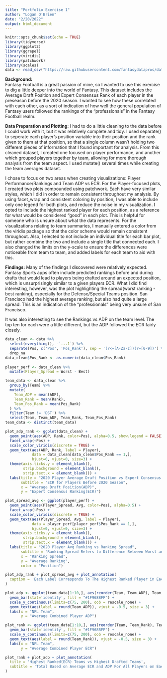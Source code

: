 ---
title: "Portfolio Exercise 1"
author: "Logan O'Brien"
date: "2/20/2022"
output: html_document
---

```{r setup, include=FALSE}
knitr::opts_chunk$set(echo = TRUE)
library(tidyverse)
library(ggplot2)
library(ggrepel)
library(viridis)
library(patchwork)
library(scales)
data <- read_csv("https://raw.githubusercontent.com/fantasydatapros/data/master/fantasypros/ecr/PPR_ECR.csv")
```
**Background:**  
Fantasy Football is a great passion of mine, so I wanted to use this exercise to dig a little deeper into the world of Fantasy. This dataset includes the Average Draft Position and Expert Consensus Rank of each player in the preseason before the 2020 season. I wanted to see how these correlated with each other, as a sort of indication of how well the general population of Fantasy users followed the rankings of the "professionals" in the Fantasy Football realm.

**Data Preparation and Plotting:**
I had to do a little cleaning to the data before I could work with it, but it was relatively complete and tidy. I used separate() to seperate each player's position variable into their position and the rank given to them at that position, so that a single column wasn't holding two different pieces of information that I found important for analysis. From this cleaned dataset, I created one focused on player performance, and another which grouped players together by team, allowing for more thorough analysis from the team aspect. I used mutate() several times while creating the team averages dataset.

I chose to focus on two areas when creating visualizations: Player Performance/Rankings and Team ADP vs ECR. For the Player-focused plots, I created two plots compounded using patchwork. Each have very similar styles, which I did in order to remain consistent throughout my analysis. By using facet_wrap and consistent coloring by position, I was able to include only one legend for both plots, and reduce the noise in my visualization. I opted to include the highest ranked player for each position, as a reference for what would be considered "good" in each plot. This is helpful for someone who is unsure about what the data represents. For the visualizations relating to team summaries, I manually entered a color from the viridis package so that the color scheme would remain consistent throughout. Also, I elected to not include an individual title for each bar plot, but rather combine the two and include a single title that connected each. I also changed the limits on the y-scale to ensure the differences were noticeable from team to team, and added labels for each team to aid with this. 

**Findings:**
Many of the findings I discovered were relatively expected. Fantasy Sports apps often include predicted rankings before and during drafts that would lead to players being drafted around an expected position, which is unsurprisingly similar to a given players ECR. What I did find interesting, however, was the plot highlighting the spread(worst ranking - best ranking), especially for the Defense/Special Teams position. San Francisco had the highest average ranking, but also had quite a large spread. This is an indication of the "professionals" being very unsure of San Francisco.

It was also interesting to see the Rankings vs ADP on the team level. The top ten for each were a little different, but the ADP followed the ECR fairly closely.

```{r include=FALSE}
data_clean <- data %>% 
  select(everything(), -`...1`) %>% 
  separate(Pos, c('Pos', 'Pos_Rank'), sep = '(?<=[A-Za-z])(?=[0-9])') %>% 
  drop_na
data_clean$Pos_Rank <- as.numeric(data_clean$Pos_Rank)
  
player_perf <- data_clean %>% 
  mutate(Player_Spread = Worst - Best)
```

```{r include=FALSE}
team_data <- data_clean %>% 
  group_by(Team) %>% 
  mutate(
    Team_ADP = mean(ADP),
    Team_Rank = mean(Rank),
    Team_Pos_Rank = mean(Pos_Rank)
  ) %>%
  filter(Team != 'DST') %>% 
  select(Team, Team_ADP, Team_Rank, Team_Pos_Rank)
team_data <- distinct(team_data)
```

```{r fig.height = 4, fig.width = 12}
plot_adp_rank <- ggplot(data_clean) +
  geom_point(aes(ADP, Rank, color=Pos), alpha=0.5, show.legend = FALSE) +
  facet_wrap(~Pos) +
  scale_color_viridis(discrete = TRUE) +
  geom_text(aes(ADP, Rank, label = Player), 
            data = data_clean[data_clean$Pos_Rank == 1,],
            hjust=0, vjust=0, size=3) + 
  theme(axis.ticks.y = element_blank(),
        strip.background = element_blank(),
        strip.text.x = element_blank()) +
  labs(title = "2020 Player Average Draft Position vs Expert Consensus Ranking",
       subtitle = "ECR for Players Before 2020 Season",
       x = "Average Draft Position(ADP)",
       y = "Expert Consensus Ranking(ECR)")

plot_spread_avg <- ggplot(player_perf) +
  geom_point(aes(Player_Spread, Avg, color=Pos), alpha=0.5) +
  facet_wrap(~Pos) +
  scale_color_viridis(discrete = TRUE) +
  geom_text(aes(Player_Spread, Avg, label = Player), 
            data = player_perf[player_perf$Pos_Rank == 1,],
            hjust=0, vjust=0, size=3) + 
  theme(axis.ticks.y = element_blank(),
        strip.background = element_blank(),
        strip.text.x = element_blank()) +
  labs(title = "2020 Player Avg Ranking vs Ranking Spread",
       subtitle = "Ranking Spread Refers to Difference Between Worst and Best ECR",
       x = "Ranking Spread",
       y = "Average Ranking", 
       color = "Position")

plot_adp_rank + plot_spread_avg + plot_annotation(
  caption = 'Each Label Corresponds To The Highest Ranked Player in Each Position'
)
```

```{r fig.height = 5, fig.width = 10}
plot_adp <- ggplot(team_data[1:10,], aes(reorder(Team, Team_ADP), Team_ADP)) +
  geom_bar(stat='identity', fill = "#1F968BFF") +
  scale_y_continuous(limits=c(75, 200), oob = rescale_none) +
  geom_text(aes(label = round(Team_ADP)), vjust = -0.5, size = 3) +
  labs(x = "NFL Team",
       y = "Average Combined Player ADP")

plot_rank <- ggplot(team_data[1:10,], aes(reorder(Team, Team_Rank), Team_Rank)) +
  geom_bar(stat='identity', fill = "#1F968BFF") +
  scale_y_continuous(limits=c(75, 200), oob = rescale_none) +
  geom_text(aes(label = round(Team_Rank)), vjust = -0.5, size = 3) +
  labs(x = "NFL Team",
       y = "Average Combined Player ECR")

plot_rank + plot_adp + plot_annotation(
  title = 'Highest Ranked(ECR) Teams vs Highest Drafted Teams',
  subtitle = 'Total Based on Average ECR and ADP For All Players on Each Team'
)
```
